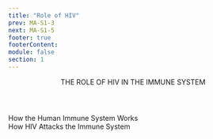 ```yaml
---
title: "Role of HIV"
prev: MA-S1-3
next: MA-S1-5
footer: true
footerContent:
module: false
section: 1
---
```


<Header>
  THE ROLE OF HIV IN THE
  <span className="text-red"> IMMUNE SYSTEM</span>
</Header>

<DoubleLayout center>
  <div>
    <span className="text-30px font-sans font-medium text-red text-center">
      How the Human Immune System Works
    </span>
    <VPlayer src="/How_Does_Your_Immune_System_Work.mp4" />
  </div>
  <div>
    <span className="text-30px font-sans font-medium text-red text-center">
      How HIV Attacks the Immune System
    </span>
    <VPlayer src="/How_Does_HIV_Attack.mp4" />
  </div>
</DoubleLayout>
